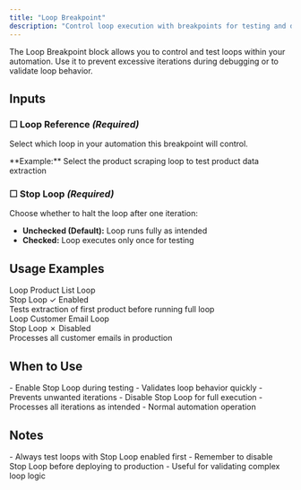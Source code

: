 ```yaml
---
title: "Loop Breakpoint"
description: "Control loop execution with breakpoints for testing and debugging"
---
```


The Loop Breakpoint block allows you to control and test loops within your automation. Use it to prevent excessive iterations during debugging or to validate loop behavior.

## Inputs

### ☐ Loop Reference *(Required)*
Select which loop in your automation this breakpoint will control.

<Note type="success">
  **Example:** Select the product scraping loop to test product data extraction
</Note>

### ☐ Stop Loop *(Required)*
Choose whether to halt the loop after one iteration:
- **Unchecked (Default):** Loop runs fully as intended
- **Checked:** Loop executes only once for testing

## Usage Examples

<CardGroup cols={1}>
  <Card title="1. Testing Product Scraper" icon="bug">
    <div className="flex flex-col space-y-2">
      <div className="flex items-center gap-2 text-sm">
        <span className="px-2 py-1 bg-purple-100 rounded-md">Loop</span>
        <span className="font-mono bg-slate-100 px-2 py-1 rounded">Product List Loop</span>
      </div>
      <div className="flex items-center gap-2 text-sm">
        <span className="px-2 py-1 bg-purple-100 rounded-md">Stop Loop</span>
        <span className="text-green-600">✓ Enabled</span>
      </div>
    </div>
    <Note className="mt-2">Tests extraction of first product before running full loop</Note>
  </Card>

  <Card title="2. Production Email Sender" icon="envelope">
    <div className="flex flex-col space-y-2">
      <div className="flex items-center gap-2 text-sm">
        <span className="px-2 py-1 bg-purple-100 rounded-md">Loop</span>
        <span className="font-mono bg-slate-100 px-2 py-1 rounded">Customer Email Loop</span>
      </div>
      <div className="flex items-center gap-2 text-sm">
        <span className="px-2 py-1 bg-purple-100 rounded-md">Stop Loop</span>
        <span className="text-red-600">✗ Disabled</span>
      </div>
    </div>
    <Note className="mt-2">Processes all customer emails in production</Note>
  </Card>
</CardGroup>

## When to Use

<CardGroup cols={2}>
  <Card title="Debugging" icon="bug">
    - Enable Stop Loop during testing
    - Validates loop behavior quickly
    - Prevents unwanted iterations
  </Card>
  
  <Card title="Production" icon="rocket">
    - Disable Stop Loop for full execution
    - Processes all iterations as intended
    - Normal automation operation
  </Card>
</CardGroup>

## Notes
<Warning>
  - Always test loops with Stop Loop enabled first
  - Remember to disable Stop Loop before deploying to production
  - Useful for validating complex loop logic
</Warning> 